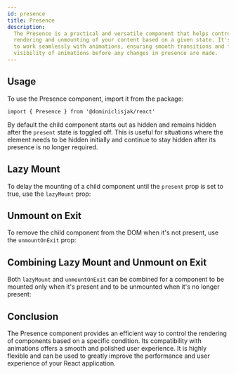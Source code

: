 ```yaml
---
id: presence
title: Presence
description:
  The Presence is a practical and versatile component that helps control the
  rendering and unmounting of your content based on a given state. It's designed
  to work seamlessly with animations, ensuring smooth transitions and full
  visibility of animations before any changes in presence are made.
---
```



## Usage

To use the Presence component, import it from the package:

```tsx
import { Presence } from '@dominiclisjak/react'
```

By default the child component starts out as hidden and remains hidden after the
`present` state is toggled off. This is useful for situations where the element
needs to be hidden initially and continue to stay hidden after its presence is
no longer required.

<Story id="Basic" />

## Lazy Mount

To delay the mounting of a child component until the `present` prop is set to
true, use the `lazyMount` prop:

<Story id="LazyMount" />

## Unmount on Exit

To remove the child component from the DOM when it's not present, use the
`unmountOnExit` prop:

<Story id="UnmountOnExit" />

## Combining Lazy Mount and Unmount on Exit

Both `lazyMount` and `unmountOnExit` can be combined for a component to be
mounted only when it's present and to be unmounted when it's no longer present:

<Story id="LazyMountAndUnmountOnExit" />

## Conclusion

The Presence component provides an efficient way to control the rendering of
components based on a specific condition. Its compatibility with animations
offers a smooth and polished user experience. It is highly flexible and can be
used to greatly improve the performance and user experience of your React
application.
